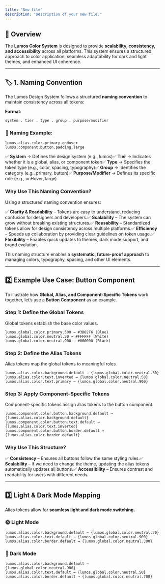 ```yaml
---
title: "New file"
description: "Description of your new file."
---
```


## 📌 Overview

The **Lumos Color System** is designed to provide **scalability, consistency, and accessibility** across all platforms. This system ensures a structured approach to color application, seamless adaptability for dark and light themes, and enhanced UI coherence.

---

## 🏷️ 1. Naming Convention

The Lumos Design System follows a structured **naming convention** to maintain consistency across all tokens:

**Format:**

```
system . tier . type . group . purpose/modifier
```

### 🔹 Naming Example:

```
lumos.alias.color.primary.onHover
lumos.component.button.padding.large
```

✅ **System** → Defines the design system (e.g., lumos)✅ **Tier** → Indicates whether it is a global, alias, or component token✅ **Type** → Specifies the token type (e.g., color, spacing, typography)✅ **Group** → Identifies the category (e.g., primary, button)✅ **Purpose/Modifier** → Defines its specific role (e.g., onHover, large)

### **Why Use This Naming Convention?**

Using a structured naming convention ensures:

✅ **Clarity & Readability** – Tokens are easy to understand, reducing confusion for designers and developers.✅ **Scalability** – The system can grow without breaking existing structures.✅ **Reusability** – Standardized tokens allow for design consistency across multiple platforms.✅ **Efficiency** – Speeds up collaboration by providing clear guidelines on token usage.✅ **Flexibility** – Enables quick updates to themes, dark mode support, and brand evolution.

This naming structure enables a **systematic, future-proof approach** to managing colors, typography, spacing, and other UI elements.

---

## 2️⃣ Example Use Case: Button Component

To illustrate how **Global, Alias, and Component-Specific Tokens** work together, let’s use a **Button Component** as an example.

### **Step 1: Define the Global Tokens**

Global tokens establish the base color values.

```
lumos.global.color.primary.500 → #3B82F6 (Blue)
lumos.global.color.neutral.50 → #FFFFFF (White)
lumos.global.color.neutral.900 → #000000 (Black)
```

### **Step 2: Define the Alias Tokens**

Alias tokens map the global tokens to meaningful roles.

```
lumos.alias.color.background.default → {lumos.global.color.neutral.50}
lumos.alias.color.text.inverted → {lumos.global.color.neutral.50}
lumos.alias.color.text.primary → {lumos.global.color.neutral.900}
```

### **Step 3: Apply Component-Specific Tokens**

Component-specific tokens assign alias tokens to the button component.

```
lumos.component.color.button.background.default → {lumos.alias.color.background.default}
lumos.component.color.button.text.default → {lumos.alias.color.text.inverted}
lumos.component.color.button.border.default → {lumos.alias.color.border.default}
```

### **Why Use This Structure?**

✅ **Consistency** – Ensures all buttons follow the same styling rules.✅ **Scalability** – If we need to change the theme, updating the alias tokens automatically updates all buttons.✅ **Accessibility** – Ensures contrast and readability for users with different needs.

---

## 3️⃣ Light & Dark Mode Mapping

Alias tokens allow for **seamless light and dark mode switching.**

### 🌞 Light Mode

```
lumos.alias.color.background.default → {lumos.global.color.neutral.50}
lumos.alias.color.text.default → {lumos.global.color.neutral.900}
lumos.alias.color.border.default → {lumos.global.color.neutral.300}
```

### 🌙 Dark Mode

```
lumos.alias.color.background.default → {lumos.global.color.neutral.900}
lumos.alias.color.text.default → {lumos.global.color.neutral.50}
lumos.alias.color.border.default → {lumos.global.color.neutral.700}
```